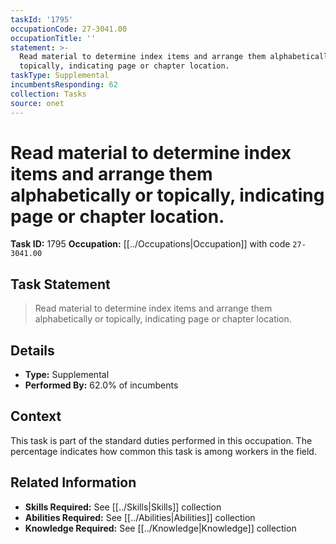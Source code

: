 ```yaml
---
taskId: '1795'
occupationCode: 27-3041.00
occupationTitle: ''
statement: >-
  Read material to determine index items and arrange them alphabetically or
  topically, indicating page or chapter location.
taskType: Supplemental
incumbentsResponding: 62
collection: Tasks
source: onet
---
```

# Read material to determine index items and arrange them alphabetically or topically, indicating page or chapter location.

**Task ID:** 1795
**Occupation:** [[../Occupations|Occupation]] with code `27-3041.00`

## Task Statement

> Read material to determine index items and arrange them alphabetically or topically, indicating page or chapter location.

## Details

- **Type:** Supplemental
- **Performed By:** 62.0% of incumbents

## Context

This task is part of the standard duties performed in this occupation. The percentage indicates how common this task is among workers in the field.

## Related Information

- **Skills Required:** See [[../Skills|Skills]] collection
- **Abilities Required:** See [[../Abilities|Abilities]] collection
- **Knowledge Required:** See [[../Knowledge|Knowledge]] collection

